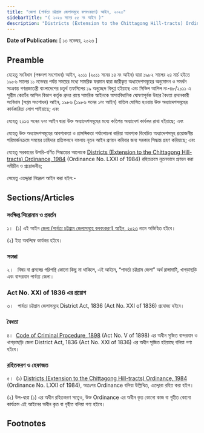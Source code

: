 ```yaml
---
title: "জেলা (পার্বত্য চট্টগ্রাম জেলাসমূহে বলবৎকরণ) আইন, ২০২৩"
sidebarTitle: "( ২০২৩ সনের ৫৫ নং আইন )"
description: "Districts (Extension to the Chittagong Hill-tracts) Ordinance, 1984 রহিতক্রমে নূতনভাবে প্রণয়নকল্পে প্রণীত আইন"
---
```


**Date of Publication:** [ ১৩ নভেম্বর, ২০২৩ ]

## Preamble

যেহেতু সংবিধান (পঞ্চদশ সংশোধন) আইন, ২০১১ (২০১১ সনের ১৪ নং আইন) দ্বারা ১৯৮২ সালের ২৪ মার্চ হইতে ১৯৮৬ সালের ১১ নভেম্বর পর্যন্ত সময়ের মধ্যে সামরিক ফরমান দ্বারা জারীকৃত অধ্যাদেশসমূহের অনুমোদন ও সমর্থন সংক্রান্ত গণপ্রজাতন্ত্রী বাংলাদেশের চতুর্থ তফসিলের ১৯ অনুচ্ছেদ বিলুপ্ত হইয়াছে এবং সিভিল আপিল নং-৪৮/২০১১ এ সুপ্রীম কোর্টের আপিল বিভাগ কর্তৃক প্রদত্ত রায়ে সামরিক আইনকে অসাংবিধানিক ঘোষণাপূর্বক উহার বৈধতা প্রদানকারী সংবিধান (সপ্তম সংশোধন) আইন, ১৯৮৬ (১৯৮৬ সনের ১নং আইন) বাতিল ঘোষিত হওয়ায় উক্ত অধ্যাদেশসমূহের কার্যকারিতা লোপ পাইয়াছে; এবং

যেহেতু ২০১৩ সনের ৭নং আইন দ্বারা উক্ত অধ্যাদেশসমূহের মধ্যে কতিপয় অধ্যাদেশ কার্যকর রাখা হইয়াছে; এবং

যেহেতু উক্ত অধ্যাদেশসমূহের আবশ্যকতা ও প্রাসঙ্গিকতা পর্যালোচনা করিয়া আবশ্যক বিবেচিত অধ্যাদেশসমূহ প্রয়োজনীয় পরিমার্জনক্রমে সময়ের চাহিদার প্রতিফলনে বাংলায় নূতন আইন প্রণয়ন করিবার জন্য সরকার সিদ্ধান্ত গ্রহণ করিয়াছে; এবং

যেহেতু সরকারের উপরি-বর্ণিত সিদ্ধান্তের আলোকে [Districts (Extension to the Chittagong Hill-tracts) Ordinance, 1984](/act-677.html "Districts (Extension to the Chittagong Hill-tracts) Ordinance, 1984") (Ordinance No. LXXI of 1984) রহিতক্রমে নূতনভাবে প্রণয়ন করা সমীচীন ও প্রয়োজনীয়;

সেহেতু এতদ্দ্বারা নিম্নরূপ আইন করা হইল:-

## Sections/Articles

### সংক্ষিপ্ত শিরোনাম ও প্রবর্তন

১।  (১) এই আইন [জেলা (পার্বত্য চট্টগ্রাম জেলাসমূহে বলবৎকরণ) আইন, ২০২৩](/act-1474.html "জেলা (পার্বত্য চট্টগ্রাম জেলাসমূহে বলবৎকরণ) আইন, ২০২৩") নামে অভিহিত হইবে।

(২) ইহা অবলিম্বে কার্যকর হইবে।

### সংজ্ঞা

২।   বিষয় বা প্রসঙ্গের পরিপন্থি কোনো কিছু না থাকিলে, এই আইনে, “পাবর্ত্য চট্টগ্রাম জেলা” অর্থ রাঙ্গামাটি, খাগড়াছড়ি এবং বান্দরবান পার্বত্য জেলা।

### Act No. XXI of 1836 এর প্রয়োগ

৩।   পার্বত্য চট্টগ্রাম জেলাসমূহে District Act, 1836 (Act No. XXI of 1836) প্রযোজ্য হইবে।

### বৈধতা

৪।  [Code of Criminal Procedure, 1898](/act-75.html "Code of Criminal Procedure, 1898") (Act No. V of 1898) এর অধীন সৃজিত বান্দরবান ও খাগড়াছড়ি জেলা District Act, 1836 (Act No. XXI of 1836) এর অধীন সৃজিত হইয়াছে বলিয়া গণ্য হইবে।

### রহিতকরণ ও হেফাজত

৫।  (১) [Districts (Extension to the Chittagong Hill-tracts) Ordinance, 1984](/act-677.html "Districts (Extension to the Chittagong Hill-tracts) Ordinance, 1984") (Ordinance No. LXXI of 1984), অতঃপর Ordinance বলিয়া উল্লিখিত, এতদ্দ্বারা রহিত করা হইল।

(২) উপ-ধারা (১) এর অধীন রহিতকরণ সত্ত্বেও, উক্ত Ordinance এর অধীন কৃত কোনো কাজ বা গৃহীত কোনো কার্যক্রম এই আইনের অধীন কৃত বা গৃহীত বলিয়া গণ্য হইবে।

## Footnotes
